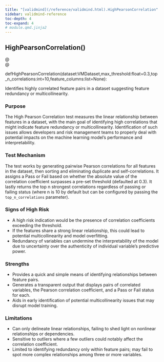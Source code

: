 ```yaml
---
title: "[validmind](/reference/validmind.html).HighPearsonCorrelation"
sidebar: validmind-reference
toc-depth: 4
toc-expand: 4
# module.qmd.jinja2
---
```


<!-- function.qmd.jinja2 -->

## HighPearsonCorrelation[()]{.muted}

<!-- signatures.jinja2 -->

::: {.signature}

<div class="decorator">@</div><div class="decorator">@</div>
<span class="kw">def</span><span class="name">HighPearsonCorrelation</span>(<span class="params"><span class="n">dataset</span><span class="p">:</span><!-- types.jinja2 - format_type --><span class="n">VMDataset</span><span class="muted">,</span></span><span class="params"><span class="n">max_threshold</span><span class="p">:</span><!-- types.jinja2 - format_type --><span class="n">float</span><span class="o">=</span><span class="kc">0.3</span><span class="muted">,</span></span><span class="params"><span class="n">top_n_correlations</span><span class="p">:</span><!-- types.jinja2 - format_type --><span class="n">int</span><span class="o">=</span><span class="kc">10</span><span class="muted">,</span></span><span class="params"><span class="n">feature_columns</span><span class="p">:</span><!-- types.jinja2 - format_type --><span class="n">list</span><span class="o">=</span><span class="kc">None</span></span>):

:::

<!-- docstring.jinja2 -->

Identifies highly correlated feature pairs in a dataset suggesting feature redundancy or multicollinearity.

### Purpose

The High Pearson Correlation test measures the linear relationship between features in a dataset, with the main goal of identifying high correlations that might indicate feature redundancy or multicollinearity. Identification of such issues allows developers and risk management teams to properly deal with potential impacts on the machine learning model's performance and interpretability.

### Test Mechanism

The test works by generating pairwise Pearson correlations for all features in the dataset, then sorting and eliminating duplicate and self-correlations. It assigns a Pass or Fail based on whether the absolute value of the correlation coefficient surpasses a pre-set threshold (defaulted at 0.3). It lastly returns the top n strongest correlations regardless of passing or failing status (where n is 10 by default but can be configured by passing the `top_n_correlations` parameter).

### Signs of High Risk

- A high risk indication would be the presence of correlation coefficients exceeding the threshold.
- If the features share a strong linear relationship, this could lead to potential multicollinearity and model overfitting.
- Redundancy of variables can undermine the interpretability of the model due to uncertainty over the authenticity of individual variable's predictive power.

### Strengths

- Provides a quick and simple means of identifying relationships between feature pairs.
- Generates a transparent output that displays pairs of correlated variables, the Pearson correlation coefficient, and a Pass or Fail status for each.
- Aids in early identification of potential multicollinearity issues that may disrupt model training.

### Limitations

- Can only delineate linear relationships, failing to shed light on nonlinear relationships or dependencies.
- Sensitive to outliers where a few outliers could notably affect the correlation coefficient.
- Limited to identifying redundancy only within feature pairs; may fail to spot more complex relationships among three or more variables.
